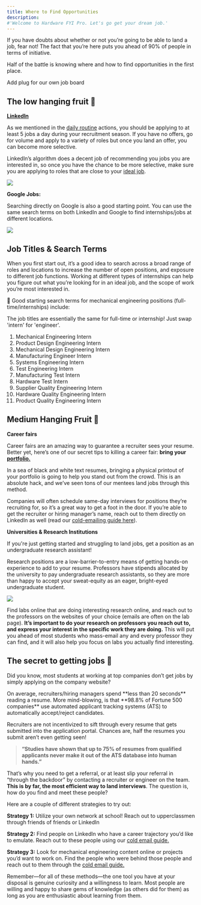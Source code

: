 ```yaml
---
title: Where to Find Opportunities
description:
#'Welcome to Hardware FYI Pro. Let's go get your dream job.'
---
```


If you have doubts about whether or not you’re going to be able to land a job, fear not! The fact that you’re here puts you ahead of 90% of people in terms of initiative.

Half of the battle is knowing where and how to find opportunities in the first place.

Add plug for our own job board

## The low hanging fruit 🍊

[**LinkedIn**](https://www.linkedin.com/)

As we mentioned in the [daily routine](https://www.notion.so/The-daily-routine-0a0ea28d9bf74f03a92f95cc08f234ec) actions, you should be applying to at least 5 jobs a day during your recruitment season. If you have no offers, go for volume and apply to a variety of roles but once you land an offer, you can become more selective.

LinkedIn’s algorithm does a decent job of recommending you jobs you are interested in, so once you have the chance to be more selective, make sure you are applying to roles that are close to your [ideal job](https://www.notion.so/Define-find-your-dream-job-5c2034ed986f4412bc8708f416020f35).

<Frame>
  <img src="https://i.ibb.co/16CDcXY/linkedin-job-board.png"  />
</Frame>

**Google Jobs:**

Searching directly on Google is also a good starting point. You can use the same search terms on both LinkedIn and Google to find internships/jobs at different locations.
<Frame>
    <img src="https://i.ibb.co/7tTz6zG/google-job-board.png"/>
</Frame>



## Job Titles & Search Terms

When you first start out, it’s a good idea to search across a broad range of roles and locations to increase the number of open positions, and exposure to different job functions. Working at different types of internships can help you figure out what you’re looking for in an ideal job, and the scope of work you’re most interested in.

💼 Good starting search terms for mechanical engineering positions (full-time/internships) include:

<Note>
The job titles are essentially the same for full-time or internship! Just swap 'intern' for 'engineer'.
</Note>

1. Mechanical Engineering Intern
2. Product Design Engineering Intern
3. Mechanical Design Engineering Intern
4. Manufacturing Engineer Intern
5. Systems Engineering Intern
6. Test Engineering Intern
7. Manufacturing Test Intern
8. Hardware Test Intern
9. Supplier Quality Engineering Intern
10. Hardware Quality Engineering Intern
11. Product Quality Engineering Intern

## Medium Hanging Fruit 🍈
**Career fairs**

Career fairs are an amazing way to guarantee a recruiter sees your resume. Better yet, here’s one of our secret tips to killing a career fair: **bring your [portfolio.](https://www.notion.so/65f57863d950451dbe926d43fb2b3cf5)**

In a sea of black and white text resumes, bringing a physical printout of your portfolio is going to help you stand out from the crowd. This is an absolute hack, and we’ve seen tons of our mentees land jobs through this method.

Companies will often schedule same-day interviews for positions they’re recruiting for, so it’s a great way to get a foot in the door. If you’re able to get the recruiter or hiring manager’s name, reach out to them directly on LinkedIn as well (read our [cold-emailing guide here](https://www.notion.so/Cold-Emailing-Guide-6305095bc3104694836c5b8561238a73)).

**Universities & Research Institutions**

If you're just getting started and struggling to land jobs, get a position as an undergraduate research assistant!

Research positions are a low-barrier-to-entry means of getting hands-on experience to add to your resume. Professors have stipends allocated by the university to pay undergraduate research assistants, so they are more than happy to accept your sweat-equity as an eager, bright-eyed undergraduate student.

<Frame caption="College Research Group Page">
    <img src="https://i.ibb.co/5KHBX6N/research-page.png"/>
</Frame>

Find labs online that are doing interesting research online, and reach out to the professors on the websites of your choice (emails are often on the lab page). **It’s important to do your research on professors you reach out to, and express your interest in the specific work they are doing.** This will put you ahead of most students who mass-email any and every professor they can find, and it will also help you focus on labs you actually find interesting.

## The secret to getting jobs 🤫

Did you know, most students at working at top companies don’t get jobs by simply applying on the company website?

<Tip>
On average, recruiters/hiring managers spend **less than 20 seconds** reading a resume. More mind-blowing, is that **98.8% of Fortune 500 companies** use automated applicant tracking systems (ATS) to automatically accept/reject candidates.
</Tip>

Recruiters are not incentivized to sift through every resume that gets submitted into the application portal. Chances are, half the resumes you submit aren’t even getting seen!

> **“Studies have shown that up to 75% of resumes from qualified applicants never make it out of the ATS database into human hands.”**


That’s why you need to get a referral, or at least slip your referral in “through the backdoor” by contacting a recruiter or engineer on the team. **This is by far, the most efficient way to land interviews**. The question is, how do you find and meet these people?

Here are a couple of different strategies to try out:

**Strategy 1:** Utilize your own network at school! Reach out to upperclassmen through friends of friends or LinkedIn

**Strategy 2:** Find people on LinkedIn who have a career trajectory you’d like to emulate. Reach out to these people using our [cold email guide.](https://www.notion.so/Cold-Emailing-Guide-6305095bc3104694836c5b8561238a73)

**Strategy 3:** Look for mechanical engineering content online or projects you’d want to work on. Find the people who were behind those people and reach out to them through the [cold email guide.](https://www.notion.so/Cold-Emailing-Guide-6305095bc3104694836c5b8561238a73)

Remember—for all of these methods—the one tool you have at your disposal is genuine curiosity and a willingness to learn. Most people are willing and happy to share gems of knowledge (as others did for them) as long as you are enthusiastic about learning from them.